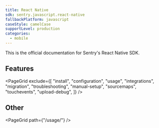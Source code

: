 ```yaml
---
title: React Native
sdk: sentry.javascript.react-native
fallbackPlatform: javascript
caseStyle: camelCase
supportLevel: production
categories:
  - mobile
---
```


This is the official documentation for Sentry's React Native SDK.

## Features

<PageGrid
  exclude={[
    "install",
    "configuration",
    "usage",
    "integrations",
    "migration",
    "troubleshooting",
    "manual-setup",
    "sourcemaps",
    "touchevents",
    "upload-debug",
  ]}
/>

## Other

<PageGrid path={"/usage/"} />
